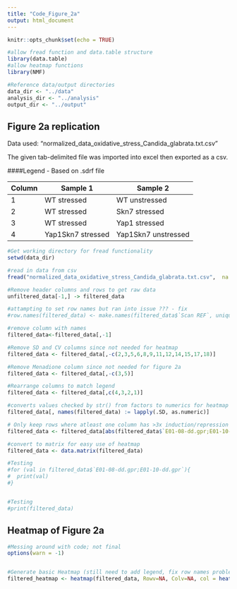 ```yaml
---
title: "Code_Figure_2a"
output: html_document
---
```


```r
knitr::opts_chunk$set(echo = TRUE)

#allow fread function and data.table structure
library(data.table)
#allow heatmap functions
library(NMF)

#Reference data/output directories
data_dir <- "../data"
analysis_dir <- "../analysis"
output_dir <- "../output"


```

## Figure 2a replication
Data used: "normalized_data_oxidative_stress_Candida_glabrata.txt.csv"

The given tab-delimited file was imported into excel then exported as a csv.

####Legend - Based on .sdrf file

| Column | Sample 1 | Sample 2 |
| --------- | ----------- | ----------- |
| 1  | WT stressed | WT unstressed |
| 2  | WT stressed | Skn7 stressed |
| 3  | WT stressed | Yap1 stressed |
| 4  | Yap1Skn7 stressed | Yap1Skn7 unstressed |


```r

#Get working directory for fread functionality
setwd(data_dir)

#read in data from csv
fread("normalized_data_oxidative_stress_Candida_glabrata.txt.csv",  na.strings=getOption("datatable.na.strings","null")) -> unfiltered_data

```

```r

#Remove header columns and rows to get raw data
unfiltered_data[-1,] -> filtered_data

#attampting to set row names but ran into issue ??? - fix
#row.names(filtered_data) <- make.names(filtered_data$`Scan REF`, unique=TRUE)

#remove column with names
filtered_data<-filtered_data[,-1]

#Remove SD and CV columns since not needed for heatmap
filtered_data <- filtered_data[,-c(2,3,5,6,8,9,11,12,14,15,17,18)]

#Remove Menadione column since not needed for figure 2a
filtered_data <- filtered_data[,-c(3,5)]

#Rearrange columns to match legend
filtered_data <- filtered_data[,c(4,3,2,1)]

#converts values checked by str() from factors to numerics for heatmap 
filtered_data[, names(filtered_data) := lapply(.SD, as.numeric)]

# Only keep rows where atleast one column has >3x induction/repression
filtered_data <- filtered_data[abs(filtered_data$`E01-08-dd.gpr;E01-10-dd.gpr`) >3 | abs(filtered_data$`htu_yap04mM_2_1.gpr;htu_yap04mM_add1.gpr`) >3 | abs(filtered_data$`htu_skn04mM_2.gpr;htu_skn04mM_add.gpr`) >3 | abs(filtered_data$`E01-07-WT.gpr;E01-09-WT.gpr`) >3,] 

#convert to matrix for easy use of heatmap
filtered_data <- data.matrix(filtered_data)

#Testing
#for (val in filtered_data$`E01-08-dd.gpr;E01-10-dd.gpr`){
#  print(val)
#}


#Testing
#print(filtered_data)

```

## Heatmap of Figure 2a

``` r
#Messing around with code; not final
options(warn = -1)


#Generate basic Heatmap (still need to add legend, fix row names problem, fix label size)
filtered_heatmap <- heatmap(filtered_data, Rowv=NA, Colv=NA, col = heat.colors(256), scale="column", margins=c(10,20))

```
